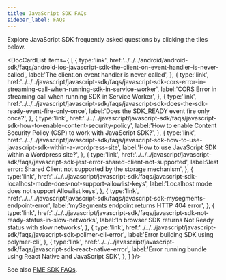 ```yaml
---
title: JavaScript SDK FAQs
sidebar_label: FAQs
---
```



Explore JavaScript SDK frequently asked questions by clicking the tiles below.

<DocCardList items={
  [
    { 
      type:'link', href:'../../../android/android-sdk/faqs/android-ios-javascript-sdk-the-client-on-event-handler-is-never-called',
      label:'The client.on event handler is never called', 
    },
    { 
      type:'link', href:'../../../javascript/javascript-sdk/faqs/javascript-sdk-cors-error-in-streaming-call-when-running-sdk-in-service-worker',
      label:'CORS Error in streaming call when running SDK in Service Worker', 
    },
    { 
      type:'link', 
      href:'../../../javascript/javascript-sdk/faqs/javascript-sdk-does-the-sdk-ready-event-fire-only-once', 
      label:'Does the SDK_READY event fire only once?', 
    },
    { 
      type:'link', 
      href:'../../../javascript/javascript-sdk/faqs/javascript-sdk-how-to-enable-content-security-policy', 
      label:'How to enable Content Security Policy (CSP) to work with JavaScript SDK?', 
    },
    { 
      type:'link', 
      href:'../../../javascript/javascript-sdk/faqs/javascript-sdk-how-to-use-javascript-sdk-within-a-wordpress-site', 
      label:'How to use JavaScript SDK within a Wordpress site?', 
    },
    { 
      type:'link', 
      href:'../../../javascript/javascript-sdk/faqs/javascript-sdk-jest-error-shared-client-not-supported', 
      label:'Jest error: Shared Client not supported by the storage mechanism', 
    },
    { 
      type:'link', 
      href:'../../../javascript/javascript-sdk/faqs/javascript-sdk-localhost-mode-does-not-support-allowlist-keys', 
      label:'Localhost mode does not support Allowlist keys', 
    },
    { 
      type:'link', 
      href:'../../../javascript/javascript-sdk/faqs/javascript-sdk-mysegments-endpoint-error', 
      label:'mySegments endpoint returns HTTP 404 error', 
    },
    { 
      type:'link', 
      href:'../../../javascript/javascript-sdk/faqs/javascript-sdk-not-ready-status-in-slow-networks', 
      label:'In browser SDK returns Not Ready status with slow networks', 
    },
    { 
      type:'link', 
      href:'../../../javascript/javascript-sdk/faqs/javascript-sdk-polimer-cli-error', 
      label:'Error building SDK using polymer-cli', 
    },
    { 
      type:'link', 
      href:'../../../javascript/javascript-sdk/faqs/javascript-sdk-react-native-error', 
      label:'Error running bundle using React Native and JavaScript SDK', 
    },
  ]
}/>

See also [FME SDK FAQs](/docs/feature-management-experimentation/20-sdks-and-infrastructure/docs/sdks/zfaqs/).
